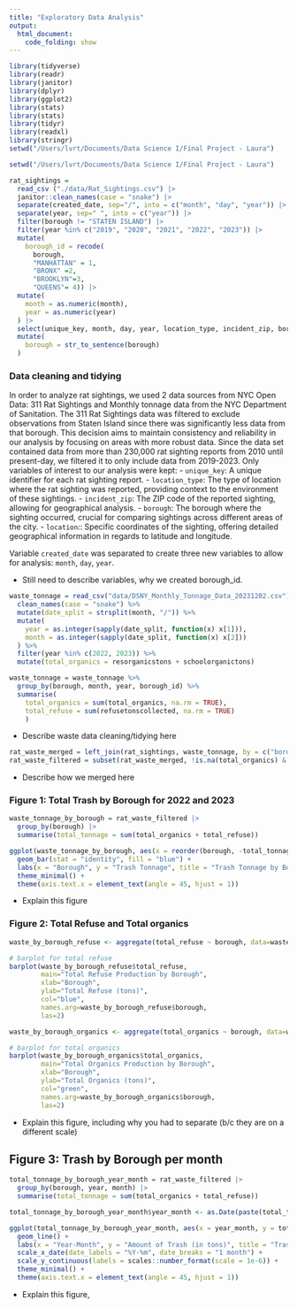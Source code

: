 ```yaml
---
title: "Exploratory Data Analysis"
output: 
  html_document:
    code_folding: show
---
```

```r
library(tidyverse)
library(readr)
library(janitor)
library(dplyr)
library(ggplot2)
library(stats)
library(stats)
library(tidyr)
library(readxl)
library(stringr)
setwd("/Users/lvrt/Documents/Data Science I/Final Project - Laura")
```

```r
setwd("/Users/lvrt/Documents/Data Science I/Final Project - Laura")

rat_sightings = 
  read_csv ("./data/Rat_Sightings.csv") |>
  janitor::clean_names(case = "snake") |>
  separate(created_date, sep="/", into = c("month", "day", "year")) |> 
  separate(year, sep=" ", into = c("year")) |>
  filter(borough != "STATEN ISLAND") |> 
  filter(year %in% c("2019", "2020", "2021", "2022", "2023")) |>
  mutate(
    borough_id = recode(
      borough, 
      "MANHATTAN" = 1,
      "BRONX" =2,
      "BROOKLYN"=3,
      "QUEENS"= 4)) |>
  mutate(
    month = as.numeric(month),
    year = as.numeric(year)
  ) |>
  select(unique_key, month, day, year, location_type, incident_zip, borough, location, borough_id) |>
  mutate(
    borough = str_to_sentence(borough)
  )
```

### Data cleaning and tidying 
In order to analyze rat sightings, we used 2 data sources from NYC Open Data: 311 Rat Sightings and Monthly tonnage data from the NYC Department of Sanitation. The 311 Rat Sightings data was filtered to exclude observations from Staten Island since there was significantly less data from that borough. This decision aims to maintain consistency and reliability in our analysis by focusing on areas with more robust data. Since the data set contained data from more than 230,000 rat sighting reports from 2010 until present-day, we filtered it to only include data from 2019-2023. Only variables of interest to our analysis were kept: 
 - `unique_key`: A unique identifier for each rat sighting report.
 - `location_type`: The type of location where the rat sighting was reported, providing context to the environment of these sightings.
 - `incident_zip`: The ZIP code of the reported sighting, allowing for geographical analysis.
 - `borough`: The borough where the sighting occurred, crucial for comparing sightings across different areas of the city.
 - `location`:: Specific coordinates of the sighting, offering detailed geographical information in regards to latitude and longitude.

Variable `created_date` was separated to create three new variables to allow for analysis: `month`, `day`, `year`. 

- Still need to describe variables, why we created borough_id. 

```r
waste_tonnage = read_csv("data/DSNY_Monthly_Tonnage_Data_20231202.csv") %>%
  clean_names(case = "snake") %>%
  mutate(date_split = strsplit(month, "/")) %>%
  mutate(
    year = as.integer(sapply(date_split, function(x) x[1])),
    month = as.integer(sapply(date_split, function(x) x[2]))
  ) %>%
  filter(year %in% c(2022, 2023)) %>% 
  mutate(total_organics = resorganicstons + schoolorganictons)

waste_tonnage = waste_tonnage %>% 
  group_by(borough, month, year, borough_id) %>% 
  summarise(
    total_organics = sum(total_organics, na.rm = TRUE),
    total_refuse = sum(refusetonscollected, na.rm = TRUE)
    )
```
- Describe waste data cleaning/tidying here

```r
rat_waste_merged = left_join(rat_sightings, waste_tonnage, by = c("borough_id", "month", "year", "borough"))
rat_waste_filtered = subset(rat_waste_merged, !is.na(total_organics) & !is.na(total_refuse)) #filtering out NAs in the dataset. brianna did this before she did her figures. 
```
- Describe how we merged here

### Figure 1: Total Trash by Borough for 2022 and 2023
```r
waste_tonnage_by_borough = rat_waste_filtered |> 
  group_by(borough) |> 
  summarise(total_tonnage = sum(total_organics + total_refuse))

ggplot(waste_tonnage_by_borough, aes(x = reorder(borough, -total_tonnage), y = total_tonnage)) +
  geom_bar(stat = "identity", fill = "blue") +
  labs(x = "Borough", y = "Trash Tonnage", title = "Trash Tonnage by Borough, 2022 - 2023") +
  theme_minimal() +
  theme(axis.text.x = element_text(angle = 45, hjust = 1))
```

- Explain this figure

### Figure 2: Total Refuse and Total organics 
```r
waste_by_borough_refuse <- aggregate(total_refuse ~ borough, data=waste_tonnage, sum)

# barplot for total refuse
barplot(waste_by_borough_refuse$total_refuse,
        main="Total Refuse Production by Borough",
        xlab="Borough",
        ylab="Total Refuse (tons)",
        col="blue",
        names.arg=waste_by_borough_refuse$borough,
        las=2)

waste_by_borough_organics <- aggregate(total_organics ~ borough, data=waste_tonnage, sum)

# barplot for total organics
barplot(waste_by_borough_organics$total_organics,
        main="Total Organics Production by Borough",
        xlab="Borough",
        ylab="Total Organics (tons)",
        col="green",
        names.arg=waste_by_borough_organics$borough,
        las=2)
```

- Explain this figure, including why you had to separate (b/c they are on a different scale)

## Figure 3: Trash by Borough per month 
```r
total_tonnage_by_borough_year_month = rat_waste_filtered |> 
  group_by(borough, year, month) |> 
  summarise(total_tonnage = sum(total_organics + total_refuse))

total_tonnage_by_borough_year_month$year_month <- as.Date(paste(total_tonnage_by_borough_year_month$year, total_tonnage_by_borough_year_month$month, "01", sep = "-"))

ggplot(total_tonnage_by_borough_year_month, aes(x = year_month, y = total_tonnage, group = borough, color = borough)) +
  geom_line() +
  labs(x = "Year-Month", y = "Amount of Trash (in tons)", title = "Trash Tonnage by Month and Borough") +
  scale_x_date(date_labels = "%Y-%m", date_breaks = "1 month") +
  scale_y_continuous(labels = scales::number_format(scale = 1e-6)) +
  theme_minimal() +
  theme(axis.text.x = element_text(angle = 45, hjust = 1))

```

- Explain this figure,